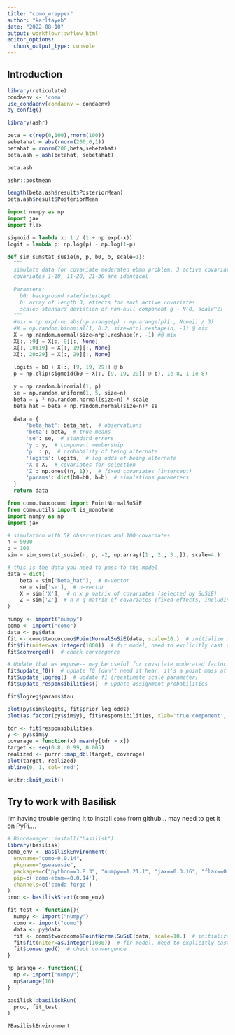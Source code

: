 ```yaml
---
title: "como_wrapper"
author: "karltayeb"
date: "2022-08-10"
output: workflowr::wflow_html
editor_options:
  chunk_output_type: console
---
```


## Introduction

```r
library(reticulate)
condaenv <- 'como'
use_condaenv(condaenv = condaenv)
py_config()
```


```r
library(ashr)

beta = c(rep(0,100),rnorm(100))
sebetahat = abs(rnorm(200,0,1))
betahat = rnorm(200,beta,sebetahat)
beta.ash = ash(betahat, sebetahat)

beta.ash

ashr::postmean

length(beta.ash$result$PosteriorMean)
beta.ash$result$PosteriorMean
```

```python
import numpy as np
import jax
import flax

sigmoid = lambda x: 1 / (1 + np.exp(-x))
logit = lambda p: np.log(p) - np.log(1-p)

def sim_sumstat_susie(n, p, b0, b, scale=1):
  """
  simulate data for covariate moderated ebmn problem, 3 active covariates
  covariates 1-10, 11-20, 21-30 are identical
  
  Paramters:
    b0: background rate/intercept
    b: array of length 3, effects for each active covariates
    scale: standard deviation of non-null component g ~ N(0, scale^2)
  """
  #mix = np.exp(-np.abs(np.arange(p) - np.arange(p)[:, None]) / 3)
  #X = np.random.binomial(1, 0.2, size=n*p).reshape(n, -1) @ mix
  X = np.random.normal(size=n*p).reshape(n, -1) #@ mix
  X[:, :9] = X[:, 9][:, None]
  X[:, 10:19] = X[:, 19][:, None]
  X[:, 20:29] = X[:, 29][:, None]
  
  logits = b0 + X[:, [9, 19, 29]] @ b
  p = np.clip(sigmoid(b0 + X[:, [9, 19, 29]] @ b), 1e-8, 1-1e-8)

  y = np.random.binomial(1, p)
  se = np.random.uniform(1, 5, size=n)
  beta = y * np.random.normal(size=n) * scale
  beta_hat = beta + np.random.normal(size=n)* se
  
  data = {
      'beta_hat': beta_hat,  # observations
      'beta': beta,  # true means
      'se': se,  # standard errors
      'y': y,  # component membership
      'p' : p,  # probability of being alternate
      'logits': logits,  # log odds of being alternate
      'X': X,  # covariates for selection
      'Z': np.ones((n, 1)),  # fixed covariates (intercept)
      'params': dict(b0=b0, b=b)  # simulations parameters
  }
  return data

```

```python
from como.twococomo import PointNormalSuSiE
from como.utils import is_monotone
import numpy as np
import jax

# simulation with 5k observations and 100 covariates
n = 5000
p = 100
sim = sim_sumstat_susie(n, p, -2, np.array([1., 2., 3.,]), scale=4.)

# this is the data you need to pass to the model
data = dict(
    beta = sim['beta_hat'],  # n-vector
    se = sim['se'],  # n-vector
    X = sim['X'],  # n x p matrix of covariates (selected by SuSiE)
    Z = sim['Z']  # n x q matrix of covariates (fixed effects, including)
)
```

```r
numpy <- import("numpy")
como <- import("como")
data <- py$data
fit <- como$twococomo$PointNormalSuSiE(data, scale=10.)  # initialize model
fit$fit(niter=as.integer(1000))  # fir model, need to explicitly cast to integer
fit$converged()  # check convergence
```

```r
# Update that we expose-- may be useful for covariate moderated factorization
fit$update_f0()  # update f0 (don't need it hear, it's a point mass at 0)
fit$update_logreg()  # update f1 (reestimate scale parameter)
fit$update_responsibilities()  # update assignment probabilities
```

```r
fit$logreg$params$tau
```


```r
plot(py$sim$logits, fit$prior_log_odds)
plot(as.factor(py$sim$y), fit$responsibilities, xlab='true component', ylab='responsibility')
```

```r
tdr <- fit$responsibilities
y <- py$sim$y
coverage = function(x) mean(y[tdr > x])
target <- seq(0.8, 0.99, 0.005)
realized <- purrr::map_dbl(target, coverage)
plot(target, realized)
abline(0, 1, col='red')
```

```r
knitr::knit_exit()
```


## Try to work with Basilisk

I'm having trouble getting it to install `como` from github... may need to get it on PyPi....

```r
# BiocManager::install("basilisk")
library(basilisk)
como_env <- BasiliskEnvironment(
  envname="como-0.0.14",
  pkgname="gseasusie",
  packages=c("python==3.8.3", "numpy==1.21.1", "jax==0.3.16", "flax==0.5.0"),
  pip=c('como-ebnm==0.0.14'),
  channels=c('conda-forge')
)
proc <- basiliskStart(como_env)

fit_test <- function(){
  numpy <- import("numpy")
  como <- import("como")
  data <- py$data
  fit <- como$twococomo$PointNormalSuSiE(data, scale=10.)  # initialize model
  fit$fit(niter=as.integer(1000))  # fir model, need to explicitly cast to integer
  fit$converged()  # check convergence
}

np_arange <- function(){
  np <- import("numpy")
  np$arange(10)
}

basilisk::basiliskRun(
  proc, fit_test
)

```

```r
?BasiliskEnvironment
```

